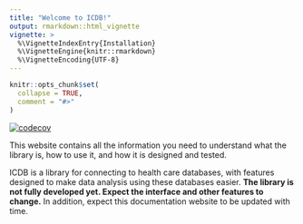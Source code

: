 ```yaml
---
title: "Welcome to ICDB!"
output: rmarkdown::html_vignette
vignette: >
  %\VignetteIndexEntry{Installation}
  %\VignetteEngine{knitr::rmarkdown}
  %\VignetteEncoding{UTF-8}
---
```


```r
knitr::opts_chunk$set(
  collapse = TRUE,
  comment = "#>"
)
```

<!-- badges: start -->
[![codecov](https://codecov.io/gh/jrs0/icdb/branch/main/graph/badge.svg?token=VXGD77WTZI)](https://codecov.io/gh/jrs0/icdb)
<!-- badges: end -->

This website contains all the information you need to understand what the library is, how to use it, and how it is designed and tested. 

ICDB is a library for connecting to health care databases, with features designed to make data analysis using these databases easier. **The library is not fully developed yet. Expect the interface and other features to change.** In addition, expect this documentation website to be updated with time. 


